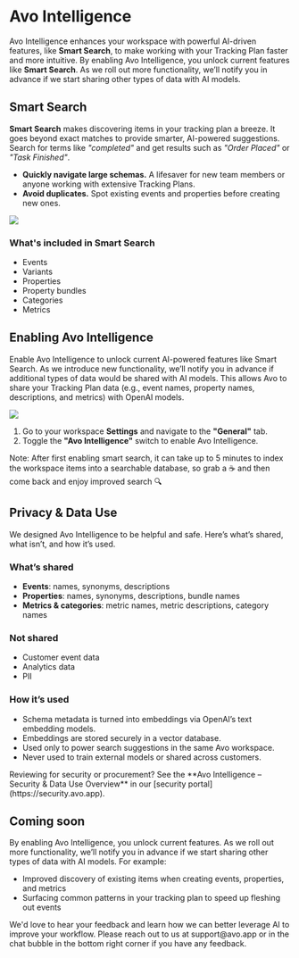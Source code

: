 
# Avo Intelligence

Avo Intelligence enhances your workspace with powerful AI-driven features, like **Smart Search**, to make working with your Tracking Plan faster and more intuitive. By enabling Avo Intelligence, you unlock current features like **Smart Search**. As we roll out more functionality, we’ll notify you in advance if we start sharing other types of data with AI models.

## Smart Search

**Smart Search** makes discovering items in your tracking plan a breeze. It goes beyond exact matches to provide smarter, AI-powered suggestions. Search for terms like _"completed"_ and get results such as _"Order Placed"_ or _"Task Finished"_.

- **Quickly navigate large schemas.** A lifesaver for new team members or anyone working with extensive Tracking Plans.
- **Avoid duplicates.** Spot existing events and properties before creating new ones.

![](/images/avo-intelligence/smart-search-avo-app.png)

### What's included in Smart Search

- Events
- Variants
- Properties
- Property bundles
- Categories
- Metrics

## Enabling Avo Intelligence

Enable Avo Intelligence to unlock current AI-powered features like Smart Search. As we introduce new functionality, we’ll notify you in advance if additional types of data would be shared with AI models. This allows Avo to share your Tracking Plan data (e.g., event names, property names, descriptions, and metrics) with OpenAI models.

![](/images/avo-intelligence/smart-search-settings.png)

1. Go to your workspace **Settings** and navigate to the **"General"** tab.
2. Toggle the **"Avo Intelligence"** switch to enable Avo Intelligence.

<Callout type="info" emoji="💡">
  Note: After first enabling smart search, it can take up to 5 minutes to index
  the workspace items into a searchable database, so grab a ☕ and then come
  back and enjoy improved search 🔍
</Callout>

## Privacy & Data Use

We designed Avo Intelligence to be helpful and safe. Here’s what’s shared, what isn’t, and how it’s used.

### What’s shared

- **Events**: names, synonyms, descriptions
- **Properties**: names, synonyms, descriptions, bundle names
- **Metrics & categories**: metric names, metric descriptions, category names

### Not shared

- Customer event data
- Analytics data
- PII

### How it’s used

- Schema metadata is turned into embeddings via OpenAI’s text embedding models.
- Embeddings are stored securely in a vector database.
- Used only to power search suggestions in the same Avo workspace.
- Never used to train external models or shared across customers.

<Callout type="info" emoji="🔒">
  Reviewing for security or procurement? See the **Avo Intelligence – Security & Data Use Overview** in our [security portal](https://security.avo.app).
</Callout>

## Coming soon

By enabling Avo Intelligence, you unlock current features. As we roll out more functionality, we’ll notify you in advance if we start sharing other types of data with AI models. For example:

- Improved discovery of existing items when creating events, properties, and metrics
- Surfacing common patterns in your tracking plan to speed up fleshing out events

<Callout type="info" emoji="💡">
  We'd love to hear your feedback and learn how we can better leverage AI to
  improve your workflow. Please reach out to us at support@avo.app or in the
  chat bubble in the bottom right corner if you have any feedback.
</Callout>
